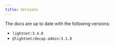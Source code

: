 ```yaml
---
title: Versions
---
```


The docs are up to date with the following versions:

- `lightnet:3.4.0`
- `@lightnet/decap-admin:3.1.0` 